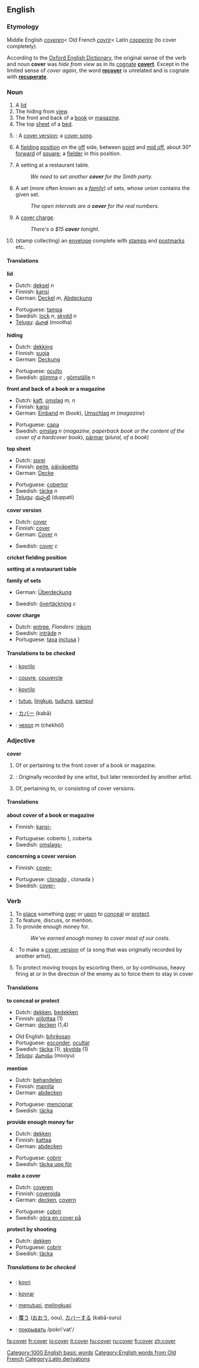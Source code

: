 ==English==

===Etymology===
Middle English ''[[coveren]]''< Old French ''[[covrir]]''< Latin ''[[cooperire]]'' (to cover completely).
 
According to the [[w:Oxford English Dictionary|Oxford English Dictionary]], the original sense of the verb and noun '''cover''' was ''hide from view'' as in its [[cognate]] '''[[covert]]'''.  Except in the limited sense of ''cover again'', the word '''[[recover]]''' is unrelated and is cognate with '''[[recuperate]]'''.

===Noun===
{{en-noun-reg}}

# A [[lid]]
# The hiding from [[view]].
# The front and back of a [[book]] or [[magazine]].
# The top [[sheet]] of a [[bed]].
# {{music}}: A [[cover version]]; a [[cover song]].
# {{cricket}} A [[fielding]] [[position]] on the [[off]] side, between [[point]] and [[mid off]], about 30° [[forward]] of [[square]]; a [[fielder]] in this position.
# A setting at a restaurant table.
#:''We need to set another '''cover''' for the Smith party.''
# {{topology}} A set (more often known as a ''[[family]]'') of sets, whose union contains the given set.
#: ''The open intervals are a '''cover''' for the real numbers.''
# A [[cover charge]].
#: ''There's a $15 '''cover''' tonight.''
# (stamp collecting) an [[envelope]] complete with [[stamp]]s and [[postmark]]s etc.

====Translations====
'''lid'''
{{top}}
*Dutch: [[deksel]] ''n''
*Finnish: [[kansi]]
*German: [[Deckel]] ''m'', [[Abdeckung]] {{f}} 
{{mid}}
*Portuguese: [[tampa]] {{f}}
*Swedish: [[lock]] ''n'', [[skydd]] ''n''
*[[Telugu]]: [[మూత]] (mootha)
{{bottom}}

'''hiding'''
{{top}}
*Dutch: [[dekking]]
*Finnish: [[suoja]]
*German: [[Deckung]] {{f}}
{{mid}}
*Portuguese: [[oculto]] {{m}}
*Swedish: [[gömma]] ''c'' , [[gömställe]] ''n''
{{bottom}}

'''front and back of a book or a magazine'''
{{top}}
*Dutch: [[kaft]], [[omslag]] ''m, n''
*Finnish: [[kansi]] 
*German: [[Einband]] ''m'' (''book''), [[Umschlag]] ''m'' (''magazine'')
{{mid}}
*Portuguese: [[capa]] {{f}}
*Swedish: [[omslag]] ''n'' (''magazine, paperback book or the content of the cover of a hardcover book''), [[pärmar]] (''plural, of a book'')
{{bottom}}

'''top sheet'''
{{top}}
*Dutch: [[sprei]]
*Finnish: [[peite]], [[päiväpeitto]]
*German: [[Decke]] {{f}}
{{mid}}
*Portuguese: [[cobertor]] {{m}}
*Swedish: [[täcke]] ''n''
*[[Telugu]]: [[దుప్పటి]] (duppati)
{{bottom}}

'''cover version'''
{{top}}
*Dutch: [[cover#Dutch|cover]]
*Finnish: [[cover#Finnish|cover]]
*German: [[Cover]] ''n''
{{mid}}
*Swedish: [[cover#Swedish|cover]] ''c''
{{bottom}}

'''cricket fielding position'''
{{top}}
{{mid}}
{{bottom}}

'''setting at a restaurant table'''
{{top}}
{{mid}}
{{bottom}}

'''family of sets'''
{{top}}
*German: [[Überdeckung]] {{f}} 
{{mid}}
*Swedish: [[övertäckning]] ''c''
{{bottom}}

'''cover charge'''
{{top}}
{{mid}}
*Dutch: [[entree]], ''Flanders:'' [[inkom]]
*Swedish: [[inträde]] ''n''
*Portuguese: [[taxa]] [[inclusa]] {{f}}}
{{bottom}}

====Translations to be checked====
{{checktrans}}
*{{ttbc|Esperanto}}: [[kovrilo]]
*{{ttbc|French}}: [[couvre]], [[couvercle]]
*{{ttbc|Ido}}: [[kovrilo]]
*{{ttbc|Indonesian}}: [[tutup]], [[lingkup]], [[tudung]], [[sampul]]
*{{ttbc|Japanese}}: [[カバー]] (kabā)
*{{ttbc|Russian}}: [[чехол]] ''m'' (chekhól)

===Adjective===
'''cover'''

# Of or pertaining to the front cover of a book or magazine.
# {{music}}: Originally recorded by one artist, but later rerecorded by another artist. 
# Of, pertaining to, or consisting of cover versions.

====Translations====
'''about cover of a book or magazine'''
{{top}}
*Finnish: [[kansi-]] 
{{mid}}
*Portuguese: coberto {{m}}}, coberta {{f}}
*Swedish: [[omslags-]]
{{bottom}}

'''concerning a cover version'''
{{top}}
*Finnish: [[cover-#Finnish|cover-]] 
{{mid}}
*Portuguese: [[clonado]] {{m}}, clonada {{f}}}
*Swedish: [[cover-#Swedish|cover-]]
{{bottom}}

===Verb===
{{en-infl-reg-consonant|cover||}}

# To [[place]] something [[over]] or [[upon]] to [[conceal]] or [[protect]].
# To feature, discuss, or mention.
# To provide enough money for.
#: ''We've earned enough money to cover most of our costs.''
# {{music}}: To make a [[cover version]] of (a song that was originally recorded by another artist).
# {{military}} To protect moving troops by escorting them, or by continuous, heavy firing at or in the direction of the enemy as to force them to stay in cover

====Translations====
'''to conceal or protect'''
{{top}}
*Dutch: [[dekken]], [[bedekken]]
*Finnish: [[piilottaa]] (1)
*German: [[decken]] (1,4)
{{mid}}
*Old English: [[bihreosan|bihrēosan]]
*Portuguese: [[esconder]], [[ocultar]]
*Swedish: [[täcka]] (1), [[skydda]] (1)
*[[Telugu]]: [[మూయు]] (mooyu)
{{bottom}}

'''mention'''
{{top}}
*Dutch: [[behandelen]]
*Finnish: [[mainita]]
*German: [[abdecken]]
{{mid}}
*Portuguese: [[mencionar]]
*Swedish: [[täcka]]
{{bottom}}

'''provide enough money for'''
{{top}}
*Dutch: [[dekken]]
*Finnish: [[kattaa]]
*German: [[abdecken]]
{{mid}}
*Portuguese: [[cobrir]]
*Swedish: [[täcka upp för]]
{{bottom}}

'''make a cover'''
{{top}}
*Dutch: [[coveren]]
*Finnish: [[coveroida]] {{colloquial}}
*German: [[decken]],  [[covern]]
{{mid}}
*Portuguese: [[cobrir]]
*Swedish: [[göra en cover på]]
{{bottom}}

'''protect by shooting'''
{{top}}
{{mid}}
*Dutch: [[dekken]]
*Portuguese: [[cobrir]]
*Swedish: [[täcka]]
{{bottom}}

=====Translations to be checked=====
{{checktrans}}
*{{ttbc|Esperanto}}: [[kovri]]
*{{ttbc|Ido}}: [[kovrar]]
*{{ttbc|Indonesian}}: [[tutup|menutupi]], [[lingkup|melingkupi]]
*{{ttbc|Japanese}}: [[覆う]] ([[おおう]], oou), [[カバー]]する (kabā-suru)
*{{ttbc|Russian}}: [[:ru:покрывать|покрывать]] /pokri'vat'/

[[Category:1000 English basic words]]
[[Category:English words from Old French]]
[[Category:Latin derivations]]

[[fa:cover]]
[[fr:cover]]
[[io:cover]]
[[it:cover]]
[[hu:cover]]
[[ru:cover]]
[[fi:cover]]
[[zh:cover]]